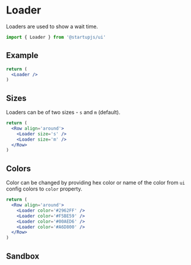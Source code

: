 
# Loader

Loaders are used to show a wait time.

```jsx
import { Loader } from '@startupjs/ui'
```

## Example

```jsx example
return (
  <Loader />
)
```

## Sizes

Loaders can be of two sizes - `s` and `m` (default).

```jsx example
return (
  <Row align='around'>
    <Loader size='s' />
    <Loader size='m' />
  </Row>
)
```

## Colors

Color can be changed by providing hex color or name of the color from `ui` config colors to `color` property.

```jsx example
return (
  <Row align='around'>
    <Loader color='#2962FF' />
    <Loader color='#F5BE59' />
    <Loader color='#00AED6' />
    <Loader color='#A6D800' />
  </Row>
)
```

## Sandbox

<Sandbox Component={Loader} />
